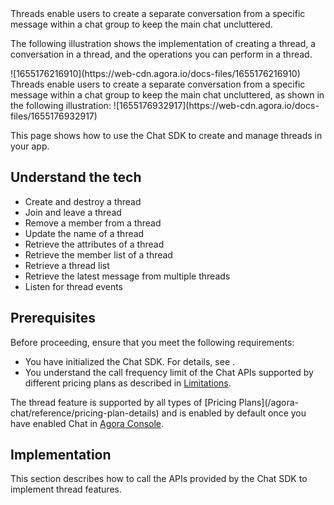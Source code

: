 
<PlatformWrapper notAllowed="web">
Threads enable users to create a separate conversation from a specific message within a chat group to keep the main chat uncluttered.

The following illustration shows the implementation of creating a thread, a conversation in a thread, and the operations you can perform in a thread.
</PlatformWrapper>

<PlatformWrapper notAllowed="web">
<PlatformWrapper notAllowed="windows">
<PlatformWrapper notAllowed="unity">
![1655176216910](https://web-cdn.agora.io/docs-files/1655176216910)
</PlatformWrapper>
</PlatformWrapper>
</PlatformWrapper>


<PlatformWrapper platform="web">
Threads enable users to create a separate conversation from a specific message within a chat group to keep the main chat uncluttered, as shown in the following illustration:
</PlatformWrapper>

<PlatformWrapper notAllowed="ios">
<PlatformWrapper notAllowed="android">
<PlatformWrapper notAllowed="react-native">
<PlatformWrapper notAllowed="flutter">
![1655176932917](https://web-cdn.agora.io/docs-files/1655176932917)
</PlatformWrapper>
</PlatformWrapper>
</PlatformWrapper>
</PlatformWrapper>

This page shows how to use the Chat SDK to create and manage threads in your app.


## Understand the tech

<Understand />

- Create and destroy a thread
- Join and leave a thread
- Remove a member from a thread
- Update the name of a thread
- Retrieve the attributes of a thread
- Retrieve the member list of a thread
- Retrieve a thread list
- Retrieve the latest message from multiple threads
- Listen for thread events


## Prerequisites

Before proceeding, ensure that you meet the following requirements:

- You have initialized the Chat SDK. For details, see <Link to="/agora-chat/get-started/get-started-sdk"><Vg k="GET_STARTED"/></Link>.
- You understand the call frequency limit of the Chat APIs supported by different pricing plans as described in [Limitations](/agora-chat/reference/limitations).

<div class="alert info">The thread feature is supported by all types of [Pricing Plans](/agora-chat/reference/pricing-plan-details) and is enabled by default once you have enabled Chat in <a href="https://console.agora.io/">Agora Console</a>.</div>

## Implementation

This section describes how to call the APIs provided by the Chat SDK to implement thread features.

<ProjectImplement />